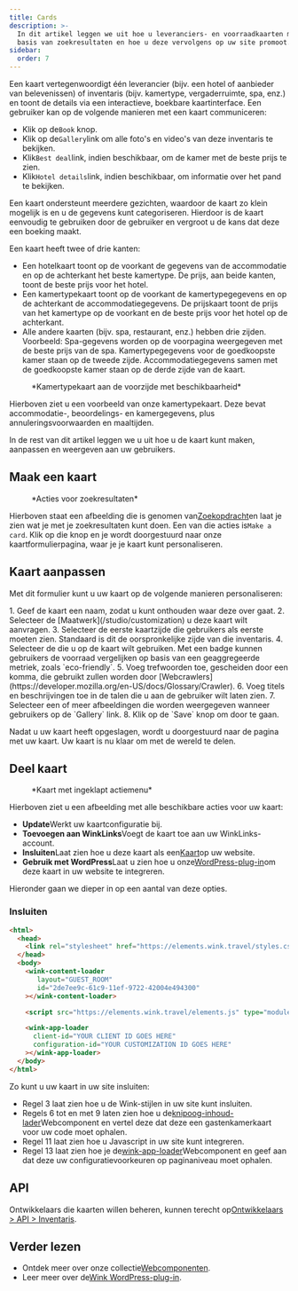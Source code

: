 ```yaml
---
title: Cards
description: >-
  In dit artikel leggen we uit hoe u leveranciers- en voorraadkaarten maakt op
  basis van zoekresultaten en hoe u deze vervolgens op uw site promoot.
sidebar:
  order: 7
---
```


Een kaart vertegenwoordigt één leverancier (bijv. een hotel of aanbieder van belevenissen) of inventaris (bijv. kamertype, vergaderruimte, spa, enz.) en toont de details via een interactieve, boekbare kaartinterface.
Een gebruiker kan op de volgende manieren met een kaart communiceren:

* Klik op de`Book` knop.
* Klik op de`Gallery`link om alle foto's en video's van deze inventaris te bekijken.
* Klik`Best deal`link, indien beschikbaar, om de kamer met de beste prijs te zien.
* Klik`Hotel details`link, indien beschikbaar, om informatie over het pand te bekijken.

Een kaart ondersteunt meerdere gezichten, waardoor de kaart zo klein mogelijk is en u de gegevens kunt categoriseren. Hierdoor is de kaart eenvoudig te gebruiken door de gebruiker en vergroot u de kans dat deze een boeking maakt.

Een kaart heeft twee of drie kanten:

* Een hotelkaart toont op de voorkant de gegevens van de accommodatie en op de achterkant het beste kamertype. De prijs, aan beide kanten, toont de beste prijs voor het hotel.
* Een kamertypekaart toont op de voorkant de kamertypegegevens en op de achterkant de accommodatiegegevens. De prijskaart toont de prijs van het kamertype op de voorkant en de beste prijs voor het hotel op de achterkant.
* Alle andere kaarten (bijv. spa, restaurant, enz.) hebben drie zijden. Voorbeeld: Spa-gegevens worden op de voorpagina weergegeven met de beste prijs van de spa. Kamertypegegevens voor de goedkoopste kamer staan op de tweede zijde. Accommodatiegegevens samen met de goedkoopste kamer staan op de derde zijde van de kaart.

<figure>
  <CloudinaryImage width="350" height="829" resize="scale" quality="best" alt="Kaartvoorbeeld" src="academy/card-example" errorImage="noimage_opaque_nyrtl0.png" />

  <figcaption>*Kamertypekaart aan de voorzijde met beschikbaarheid*</figcaption>
</figure>


Hierboven ziet u een voorbeeld van onze kamertypekaart. Deze bevat accommodatie-, beoordelings- en kamergegevens, plus annuleringsvoorwaarden en maaltijden.

In de rest van dit artikel leggen we u uit hoe u de kaart kunt maken, aanpassen en weergeven aan uw gebruikers.

## Maak een kaart

<figure>
  <CloudinaryImage width="350" height="238" resize="scale" quality="best" alt="Acties" src="academy/inventory-actions" errorImage="noimage_opaque_nyrtl0.png" />

  <figcaption>*Acties voor zoekresultaten*</figcaption>
</figure>


Hierboven staat een afbeelding die is genomen van[Zoekopdracht](/studio/search)en laat je zien wat je met je zoekresultaten kunt doen. Een van die acties is`Make a card`.
Klik op die knop en je wordt doorgestuurd naar onze kaartformulierpagina, waar je je kaart kunt personaliseren.

## Kaart aanpassen

Met dit formulier kunt u uw kaart op de volgende manieren personaliseren:

<Steps>
  1. Geef de kaart een naam, zodat u kunt onthouden waar deze over gaat.
  2. Selecteer de [Maatwerk](/studio/customization) u deze kaart wilt aanvragen.
  3. Selecteer de eerste kaartzijde die gebruikers als eerste moeten zien. Standaard is dit de oorspronkelijke zijde van die inventaris.
  4. Selecteer de <Badge text="badge" variant="tip" size="small" /> die u op de kaart wilt gebruiken. Met een badge kunnen gebruikers de voorraad vergelijken op basis van een geaggregeerde metriek, zoals `eco-friendly`.
  5. Voeg trefwoorden toe, gescheiden door een komma, die gebruikt zullen worden door [Webcrawlers](https://developer.mozilla.org/en-US/docs/Glossary/Crawler).
  6. Voeg titels en beschrijvingen toe in de talen die u aan de gebruiker wilt laten zien.
  7. Selecteer een of meer afbeeldingen die worden weergegeven wanneer gebruikers op de `Gallery` link.
  8. Klik op de `Save` knop om door te gaan.
</Steps>


Nadat u uw kaart heeft opgeslagen, wordt u doorgestuurd naar de pagina met uw kaart. Uw kaart is nu klaar om met de wereld te delen.

## Deel kaart

<figure>
  <CloudinaryImage width="350" height="857" resize="scale" quality="best" alt="Kaart" src="academy/card-actions" errorImage="noimage_opaque_nyrtl0.png" />

  <figcaption>*Kaart met ingeklapt actiemenu*</figcaption>
</figure>


Hierboven ziet u een afbeelding met alle beschikbare acties voor uw kaart:

* **Update**Werkt uw kaartconfiguratie bij.
* **Toevoegen aan WinkLinks**Voegt de kaart toe aan uw WinkLinks-account.
* **Insluiten**Laat zien hoe u deze kaart als een[Kaart](/developers/web-components/#content-loader)op uw website.
* **Gebruik met WordPress**Laat u zien hoe u onze[WordPress-plug-in](/developers/wordpress)om deze kaart in uw website te integreren.

Hieronder gaan we dieper in op een aantal van deze opties.

### Insluiten

```html {3, 6-9, 11, 13-16}
<html>
  <head>
    <link rel="stylesheet" href="https://elements.wink.travel/styles.css"></link>
  </head>
  <body>
    <wink-content-loader
       layout="GUEST_ROOM"
       id="2de7ee9c-61c9-11ef-9722-42004e494300"
    ></wink-content-loader>

    <script src="https://elements.wink.travel/elements.js" type="module" defer></script>

    <wink-app-loader
      client-id="YOUR CLIENT ID GOES HERE"
      configuration-id="YOUR CUSTOMIZATION ID GOES HERE"
    ></wink-app-loader>
  </body>
</html>
```

Zo kunt u uw kaart in uw site insluiten:

* Regel 3 laat zien hoe u de Wink-stijlen in uw site kunt insluiten.
* Regels 6 tot en met 9 laten zien hoe u de[knipoog-inhoud-lader](/developers/web-components/#content-loader)Webcomponent en vertel deze dat deze een gastenkamerkaart voor uw code moet ophalen.
* Regel 11 laat zien hoe u Javascript in uw site kunt integreren.
* Regel 13 laat zien hoe je de[wink-app-loader](/developers/web-components/#application-loader)Webcomponent en geef aan dat deze uw configuratievoorkeuren op paginaniveau moet ophalen.

## API

Ontwikkelaars die kaarten willen beheren, kunnen terecht op[Ontwikkelaars > API > Inventaris](/developers/apis/#inventory-api).

## Verder lezen

* Ontdek meer over onze collectie[Webcomponenten](/developers/web-components).
* Leer meer over de[Wink WordPress-plug-in](/developers/wordpress).

